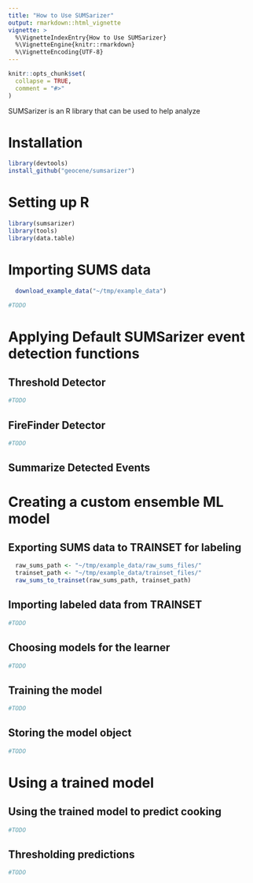 ```yaml
---
title: "How to Use SUMSarizer"
output: rmarkdown::html_vignette
vignette: >
  %\VignetteIndexEntry{How to Use SUMSarizer}
  %\VignetteEngine{knitr::rmarkdown}
  %\VignetteEncoding{UTF-8}
---
```


```r
knitr::opts_chunk$set(
  collapse = TRUE,
  comment = "#>"
)
```

SUMSarizer is an R library that can be used to help analyze 

# Installation
```r
library(devtools)
install_github("geocene/sumsarizer")
```

# Setting up R

```r

library(sumsarizer)
library(tools)
library(data.table)
```

# Importing SUMS data

```r
  download_example_data("~/tmp/example_data")
```


```r
#TODO
```

# Applying Default SUMSarizer event detection functions
## Threshold Detector
```r
#TODO
```

## FireFinder Detector
```r
#TODO
```


## Summarize Detected Events



# Creating a custom ensemble ML model

## Exporting SUMS data to TRAINSET for labeling


```r
  raw_sums_path <- "~/tmp/example_data/raw_sums_files/"
  trainset_path <- "~/tmp/example_data/trainset_files/"
  raw_sums_to_trainset(raw_sums_path, trainset_path)
```

## Importing labeled data from TRAINSET

```r
#TODO
```

## Choosing models for the learner

```r
#TODO
```

## Training the model

```r
#TODO
```


## Storing the model object

```r
#TODO
```

# Using a trained model


## Using the trained model to predict cooking

```r
#TODO
```

## Thresholding predictions

```r
#TODO
```


